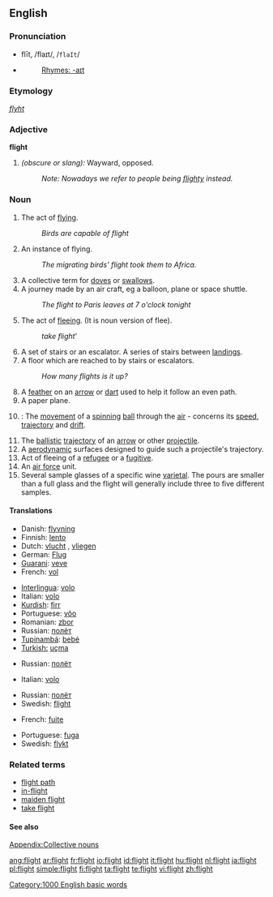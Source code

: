 {{wikipedia|dab=Flight (disambiguation)|flight}}
==English==

===Pronunciation===
*flīt, /flaɪt/, /<tt>flaIt</tt>/
*{{audio|en-us-flight.ogg|Audio (US)}}
*:[[Rhymes:English:-aɪt|Rhymes: -aɪt]]

===Etymology===
{{OE.}} ''[[flyht]]''

===Adjective===
'''flight'''

# ''(obscure or slang):'' Wayward, opposed.
#:''Note: Nowadays we refer to people being [[flighty]] instead.''

===Noun===
{{wikipedia}}
{{en-noun|s|-}}

# The act of [[fly]]ing.
#:''Birds are capable of flight''
# An instance of flying.
#:''The migrating birds' flight took them to Africa.''
# A collective term for [[dove]]s or [[swallow]]s.
# A journey made by an air craft, eg a balloon, plane or space shuttle.
#:''The flight to Paris leaves at 7 o'clock tonight''
# The act of [[flee]]ing. (It is noun version of flee).
#:''take flight'''
# A set of stairs or an escalator.  A series of stairs between [[Landing|landings]].
# A floor which are reached to by stairs or escalators.
#:''How many flights is it up?''
# A [[feather]] on an [[arrow]] or [[dart]] used to help it follow an even path.
# A paper plane.
# {{cricket}}: The [[movement]] of a [[spinning]] [[ball]] through the [[air]] - concerns its [[speed]], [[trajectory]] and [[drift]].
# The [[ballistic]] [[trajectory]] of an [[arrow]] or other [[projectile]].
# A [[Aerodynamics|aerodynamic]] surfaces designed to guide such a projectile's trajectory.
# Act of fleeing of a [[refugee]] or a [[fugitive]].
# An [[air force]] unit.
# Several sample glasses of a specific wine [[varietal]]. The pours are smaller than a full glass and the flight will generally include three to five different samples.

====Translations====

{{trans-top|act of flying}}
*Danish: [[flyvning]] {{c}}
*Finnish: [[lento]]
*Dutch: [[vlucht]] {{f}}, [[vliegen]] {{n}}
*German: [[Flug]] {{m}}
*[[Guarani]]: [[veve]]
*French: [[vol]]
{{trans-mid}}
*[[Interlingua]]: [[volo]]
*Italian: [[volo]] {{m}}
*[[Kurdish]]: [[firr]]
*Portuguese: [[vôo]] {{m}}
*Romanian: [[zbor]] {{n}}
*Russian: [[полёт]] {{m}}
*[[Tupinambá]]: [[bebé]]
*[[Turkish: ]] [[uçma]]
{{trans-bottom}}

{{trans-top|instance of flying}}
{{trans-mid}}
*Russian: [[полёт]] {{m}}
{{trans-bottom}}

{{trans-top|group of doves or swallows}}
{{trans-mid}}
{{trans-bottom}}

{{trans-top|journey made by an aircraft}}
*Italian: [[volo]] {{m}}
{{trans-mid}}
*Russian: [[полёт]] {{m}}
*Swedish: [[flight]] {{c}}
{{trans-bottom}}

{{trans-top|act of fleeing}}
*French: [[fuite]] {{f}}
{{trans-mid}}
*Portuguese: [[fuga]] {{f}}
*Swedish: [[flykt]] {{c}}
{{trans-bottom}}

{{trans-top|set of stairs}}
{{trans-mid}}
{{trans-bottom}}

{{trans-top|feather on an arrow}}
{{trans-mid}}
{{trans-bottom}}

===Related terms===
*[[flight path]]
*[[in-flight]]
*[[maiden flight]]
*[[take flight]]

====See also====
{{rfc-level|See also at L4+ not in L3 POS section}}
[[Appendix:Collective nouns]]

[[Category:1000 English basic words]]

[[ang:flight]]
[[ar:flight]]
[[fr:flight]]
[[io:flight]]
[[id:flight]]
[[it:flight]]
[[hu:flight]]
[[nl:flight]]
[[ja:flight]]
[[pl:flight]]
[[simple:flight]]
[[fi:flight]]
[[ta:flight]]
[[te:flight]]
[[vi:flight]]
[[zh:flight]]